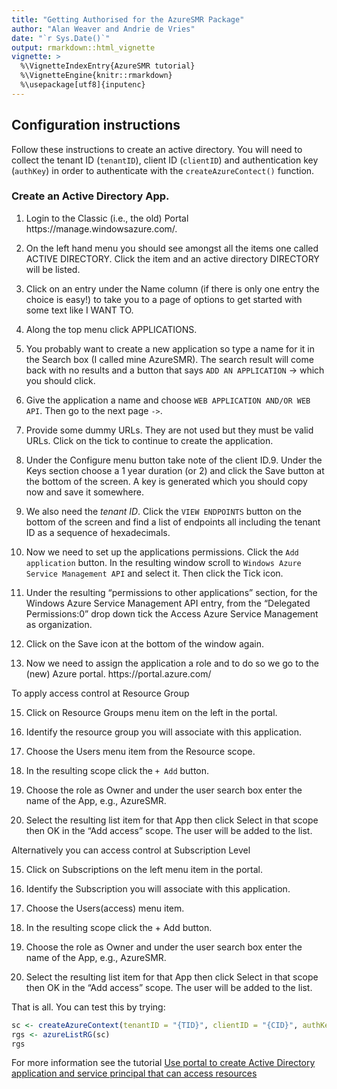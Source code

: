 ```yaml
---
title: "Getting Authorised for the AzureSMR Package"
author: "Alan Weaver and Andrie de Vries"
date: "`r Sys.Date()`"
output: rmarkdown::html_vignette
vignette: >
  %\VignetteIndexEntry{AzureSMR tutorial}
  %\VignetteEngine{knitr::rmarkdown}
  %\usepackage[utf8]{inputenc}
---
```


## Configuration instructions

Follow these instructions to create an active directory. You will need to collect the tenant ID (`tenantID`), client ID (`clientID`) and authentication key (`authKey`) in order to authenticate with the `createAzureContect()` function.

### Create an Active Directory App.

1. Login to the Classic (i.e., the old) Portal https://manage.windowsazure.com/.

2. On the left hand menu you should see amongst all the items one called ACTIVE DIRECTORY. Click the item and an active directory DIRECTORY will be listed.

3. Click on an entry under the Name column (if there is only one entry the choice is easy!) to take you to a page of options to get started with some text like I WANT TO.

4. Along the top menu click APPLICATIONS.

5. You probably want to create a new application so type a name for it in the Search box (I called mine AzureSMR). The search result will come back with no results and a button that says `ADD AN APPLICATION` -> which you should click.

6. Give the application a name and choose `WEB APPLICATION AND/OR WEB API`. Then go to the next page `->`.

7. Provide some dummy URLs. They are not used but they must be valid URLs. Click on the tick to continue to create the application.

8. Under the Configure menu button take note of the client ID.9. Under the Keys section choose a 1 year duration (or 2) and click the Save button at the bottom of the screen. A key is generated which you should copy now and save it somewhere.

10. We also need the *tenant ID*. Click the `VIEW ENDPOINTS` button on the bottom of the screen and find a list of endpoints all including the tenant ID as a sequence of hexadecimals.

11. Now we need to set up the applications permissions. Click the `Add application` button. In  the resulting window scroll to `Windows Azure Service Management API` and select it. Then click the Tick icon.

12. Under the resulting "permissions to other applications" section, for the Windows Azure Service Management API entry, from the "Delegated Permissions:0" drop down tick the Access Azure Service Management as organization.

13. Click on the Save icon at the bottom of the window again.

14. Now we need to assign the application a role and to do so we go to the (new) Azure portal. https://portal.azure.com/

To apply access control at Resource Group

15. Click on Resource Groups menu item on the left in the portal.

16. Identify the resource group you will associate with this application.

17. Choose the Users menu item from the Resource scope.

18. In the resulting scope click the `+ Add` button.

19. Choose the role as Owner and under the user search box enter the name of the App, e.g., AzureSMR.

20. Select the resulting list item for that App then click Select in that scope then OK in the "Add access" scope. The user will be added to the list.


Alternatively you can access control at Subscription Level

15. Click on Subscriptions on the left menu item in the portal.

16. Identify the Subscription you will associate with this application.

17. Choose the Users(access) menu item.

18. In the resulting scope click the + Add button.

19. Choose the role as Owner and under the user search box enter the name of the App, e.g., AzureSMR.

20. Select the resulting list item for that App then click Select in that scope then OK in the "Add access" scope. The user will be added to the list.



That is all.  You can test this by trying:

```r
sc <- createAzureContext(tenantID = "{TID}", clientID = "{CID}", authKey= "{KEY}")
rgs <- azureListRG(sc)
rgs
```

For more information see the tutorial [Use portal to create Active Directory application and service principal that can access resources](https://azure.microsoft.com/en-us/documentation/articles/resource-group-create-service-principal-portal/)
